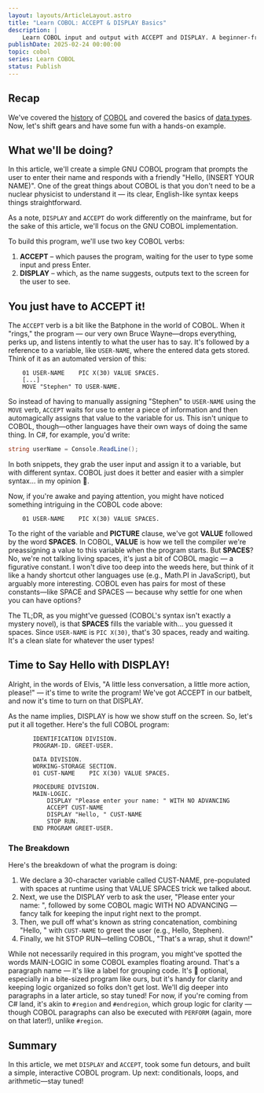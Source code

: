 ```yaml
---
layout: layouts/ArticleLayout.astro
title: "Learn COBOL: ACCEPT & DISPLAY Basics"
description: |
    Learn COBOL input and output with ACCEPT and DISPLAY. A beginner-friendly guide with examples to start coding interactively in minutes.
publishDate: 2025-02-24 00:00:00
topic: cobol
series: Learn COBOL
status: Publish
---
```

## Recap
We've covered the [history](/articles/introduction-to-cobol) of <abbr title="COmmon Business Oriented Language">COBOL</abbr> and covered the basics of [data types](/articles/cobol-data-types-variables). Now, let's shift gears and have some fun with a hands-on example. 

## What we'll be doing?
In this article, we'll create a simple GNU COBOL program that prompts the user to enter their name and responds with a friendly "Hello, (INSERT YOUR NAME)". One of the great things about COBOL is that you don't need to be a nuclear physicist to understand it — its clear, English-like syntax keeps things straightforward. 

As a note, `DISPLAY` and `ACCEPT` do work differently on the mainframe, but for the sake of this article, we'll focus on the GNU COBOL implementation.

To build this program, we'll use two key COBOL verbs:

1. **ACCEPT** &ndash; which pauses the program, waiting for the user to type some input and press Enter.  
2. **DISPLAY** &ndash; which, as the name suggests, outputs text to the screen for the user to see.

## You just have to ACCEPT it!
The `ACCEPT` verb is a bit like the Batphone in the world of COBOL. When it "rings," the program — our very own Bruce Wayne—drops everything, perks up, and listens intently to what the user has to say. It's followed by a reference to a variable, like `USER-NAME`, where the entered data gets stored. Think of it as an automated version of this:


```cobol
    01 USER-NAME    PIC X(30) VALUE SPACES.
    [...]
    MOVE "Stephen" TO USER-NAME.
```

So instead of having to manually assigning "Stephen" to `USER-NAME` using the `MOVE` verb, `ACCEPT` waits for use to enter a piece of information and then automagically assigns that value to the variable for us. This isn't unique to COBOL, though—other languages have their own ways of doing the same thing. In C#, for example, you'd write:

```csharp
string userName = Console.ReadLine();
```

In both snippets, they grab the user input and assign it to a variable, but with different syntax. COBOL just does it better and easier with a simpler syntax… in my opinion 🤣.

Now, if you're awake and paying attention, you might have noticed something intriguing in the COBOL code above:

```cobol
    01 USER-NAME    PIC X(30) VALUE SPACES.
```

To the right of the variable and **PICTURE** clause, we've got **VALUE** followed by the word **SPACES**. In COBOL, **VALUE** is how we tell the compiler we're preassigning a value to this variable when the program starts. But **SPACES**? No, we're not talking living spaces, it's just a bit of COBOL magic — a figurative constant. I won't dive too deep into the weeds here, but think of it like a handy shortcut other languages use (e.g., Math.PI in JavaScript), but arguably more interesting. COBOL even has pairs for most of these constants—like SPACE and SPACES — because why settle for one when you can have options?

The TL;DR, as you might've guessed (COBOL's syntax isn't exactly a mystery novel), is that **SPACES** fills the variable with... you guessed it spaces. Since `USER-NAME` is `PIC X(30)`, that's 30 spaces, ready and waiting. It's a clean slate for whatever the user types!

## Time to Say Hello with DISPLAY!
Alright, in the words of Elvis, "A little less conversation, a little more action, please!" — it's time to write the program! We've got ACCEPT in our batbelt, and now it's time to turn on that DISPLAY. 

As the name implies, DISPLAY is how we show stuff on the screen. So, let's put it all together. Here's the full COBOL program:

```cobol
       IDENTIFICATION DIVISION.
       PROGRAM-ID. GREET-USER.
       
       DATA DIVISION.
       WORKING-STORAGE SECTION.
       01 CUST-NAME    PIC X(30) VALUE SPACES.
       
       PROCEDURE DIVISION.
       MAIN-LOGIC.
           DISPLAY "Please enter your name: " WITH NO ADVANCING
           ACCEPT CUST-NAME
           DISPLAY "Hello, " CUST-NAME
           STOP RUN.
       END PROGRAM GREET-USER.
```

### The Breakdown 
Here's the breakdown of what the program is doing:

1. We declare a 30-character variable called CUST-NAME, pre-populated with spaces at runtime using that VALUE SPACES trick we talked about.  
1. Next, we use the DISPLAY verb to ask the user, "Please enter your name: ", followed by some COBOL magic WITH NO ADVANCING — fancy talk for keeping the input right next to the prompt.  
1. Then, we pull off what's known as string concatenation, combining "Hello, " with `CUST-NAME` to greet the user (e.g., Hello, Stephen).  
1. Finally, we hit STOP RUN—telling COBOL, "That's a wrap, shut it down!"

While not necessarily required in this program, you might've spotted the words MAIN-LOGIC in some COBOL examples floating around. That's a paragraph name — it's like a label for grouping code. It's 💯 optional, especially in a bite-sized program like ours, but it's handy for clarity and keeping logic organized so folks don't get lost. We'll dig deeper into paragraphs in a later article, so stay tuned! For now, if you're coming from C# land, it's akin to `#region` and `#endregion`, which group logic for clarity — though COBOL paragraphs can also be executed with `PERFORM` (again, more on that later!), unlike `#region`.

## Summary
In this article, we met `DISPLAY` and `ACCEPT`, took some fun detours, and built a simple, interactive COBOL program. Up next: conditionals, loops, and arithmetic—stay tuned!
